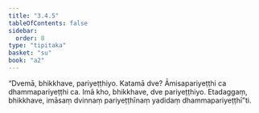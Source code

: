 ```yaml
---
title: "3.4.5"
tableOfContents: false
sidebar:
  order: 8
type: "tipitaka"
basket: "su"
book: "a2"
---
```



<DynamicBreadcrumb />

<Division number="156" book="a2">

<Paragraph number="248" book="a2">
“Dvemā, bhikkhave, pariyeṭṭhiyo. Katamā dve? Āmisapariyeṭṭhi ca dhammapariyeṭṭhi ca. Imā kho, bhikkhave, dve pariyeṭṭhiyo. Etadaggaṃ, bhikkhave, imāsaṃ dvinnaṃ pariyeṭṭhīnaṃ yadidaṃ dhammapariyeṭṭhī”ti.
</Paragraph>
</Division>